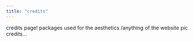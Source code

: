 ```yaml
---
title: "credits"
---
```


credits page! packages used for the aesthetics /anything of the website
pic credits...